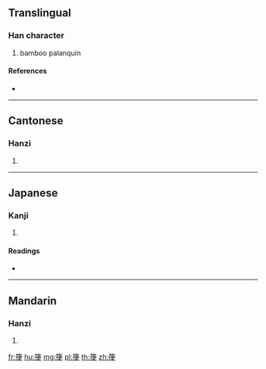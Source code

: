 {{character info/new}}
==Translingual==

===Han character===
{{Han char|rn=118|rad=竹|as=09|sn=15|four=88246|canj=HOMK}}

# bamboo palanquin

====References====
* {{Han ref|kx=0890.090|dkj=26202|dj=1317.210|hdz=52992.120|uh=7BAF|ud=31663|bh=E6DB|bd=59099}}

----

==Cantonese==

===Hanzi===
{{yue-hanzi|jyut=|y=bin1}}

# {{defn|lang=yue|sort=竹09}}

----

==Japanese==

===Kanji===
{{ja-kanji|grade=|rs=竹09}}

# {{defn|lang=ja|sort=竹09}}

====Readings====
* {{ja-readings|on=[[へん]] (hen), [[べん]] (ben)|kun=[[たけごし]] (takegoshi)|nanori=}}

----

==Mandarin==

===Hanzi===
{{cmn-hanzi|pin=[[biān]] ([[bian1]])|wg=pien<sup>1</sup>}}

# {{defn|lang=cmn|sort=竹09}}

[[fr:箯]]
[[hu:箯]]
[[mg:箯]]
[[pl:箯]]
[[th:箯]]
[[zh:箯]]